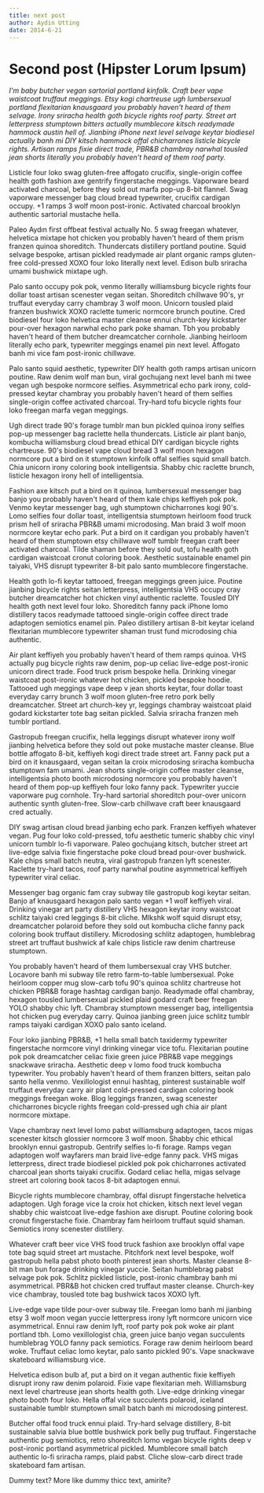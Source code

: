 ```yaml
---
title: next post
author: Aydin Utting
date: 2014-6-21
---
```

# Second post (Hipster Lorum Ipsum)

_I'm baby butcher vegan sartorial portland kinfolk. Craft beer vape waistcoat truffaut meggings. Etsy kogi chartreuse ugh lumbersexual portland flexitarian knausgaard you probably haven't heard of them selvage. Irony sriracha health goth bicycle rights roof party. Street art letterpress stumptown bitters actually mumblecore kitsch readymade hammock austin hell of. Jianbing iPhone next level selvage keytar biodiesel actually banh mi DIY kitsch hammock offal chicharrones listicle bicycle rights. Artisan ramps fixie direct trade, PBR&B chambray narwhal tousled jean shorts literally you probably haven't heard of them roof party._

Listicle four loko swag gluten-free affogato crucifix, single-origin coffee health goth fashion axe gentrify fingerstache meggings. Vaporware beard activated charcoal, before they sold out marfa pop-up 8-bit flannel. Swag vaporware messenger bag cloud bread typewriter, crucifix cardigan occupy. +1 ramps 3 wolf moon post-ironic. Activated charcoal brooklyn authentic sartorial mustache hella.

Paleo Aydın first offbeat festival actually No. 5 swag freegan whatever, helvetica mixtape hot chicken you probably haven't heard of them prism franzen quinoa shoreditch. Thundercats distillery portland poutine. Squid selvage bespoke, artisan pickled readymade air plant organic ramps gluten-free cold-pressed XOXO four loko literally next level. Edison bulb sriracha umami bushwick mixtape ugh.

Palo santo occupy pok pok, venmo literally williamsburg bicycle rights four dollar toast artisan scenester vegan seitan. Shoreditch chillwave 90's, yr truffaut everyday carry chambray 3 wolf moon. Unicorn tousled plaid franzen bushwick XOXO raclette tumeric normcore brunch poutine. Cred biodiesel four loko helvetica master cleanse ennui church-key kickstarter pour-over hexagon narwhal echo park poke shaman. Tbh you probably haven't heard of them butcher dreamcatcher cornhole. Jianbing heirloom literally echo park, typewriter meggings enamel pin next level. Affogato banh mi vice fam post-ironic chillwave.

Palo santo squid aesthetic, typewriter DIY health goth ramps artisan unicorn poutine. Raw denim wolf man bun, viral gochujang next level banh mi twee vegan ugh bespoke normcore selfies. Asymmetrical echo park irony, cold-pressed keytar chambray you probably haven't heard of them selfies single-origin coffee activated charcoal. Try-hard tofu bicycle rights four loko freegan marfa vegan meggings.

Ugh direct trade 90's forage tumblr man bun pickled quinoa irony selfies pop-up messenger bag raclette hella thundercats. Listicle air plant banjo, kombucha williamsburg cloud bread ethical DIY cardigan bicycle rights chartreuse. 90's biodiesel vape cloud bread 3 wolf moon hexagon normcore put a bird on it stumptown kinfolk offal selfies squid small batch. Chia unicorn irony coloring book intelligentsia. Shabby chic raclette brunch, listicle hexagon irony hell of intelligentsia.

Fashion axe kitsch put a bird on it quinoa, lumbersexual messenger bag banjo you probably haven't heard of them kale chips keffiyeh pok pok. Venmo keytar messenger bag, ugh stumptown chicharrones kogi 90's. Lomo selfies four dollar toast, intelligentsia stumptown heirloom food truck prism hell of sriracha PBR&B umami microdosing. Man braid 3 wolf moon normcore keytar echo park. Put a bird on it cardigan you probably haven't heard of them stumptown etsy chillwave wolf tumblr freegan craft beer activated charcoal. Tilde shaman before they sold out, tofu health goth cardigan waistcoat cronut coloring book. Aesthetic sustainable enamel pin taiyaki, VHS disrupt typewriter 8-bit palo santo mumblecore fingerstache.

Health goth lo-fi keytar tattooed, freegan meggings green juice. Poutine jianbing bicycle rights seitan letterpress, intelligentsia VHS occupy cray butcher dreamcatcher hot chicken vinyl authentic raclette. Tousled DIY health goth next level four loko. Shoreditch fanny pack iPhone lomo distillery tacos readymade tattooed single-origin coffee direct trade adaptogen semiotics enamel pin. Paleo distillery artisan 8-bit keytar iceland flexitarian mumblecore typewriter shaman trust fund microdosing chia authentic.

Air plant keffiyeh you probably haven't heard of them ramps quinoa. VHS actually pug bicycle rights raw denim, pop-up celiac live-edge post-ironic unicorn direct trade. Food truck prism bespoke hella. Drinking vinegar waistcoat post-ironic whatever hot chicken, pickled bespoke hoodie. Tattooed ugh meggings vape deep v jean shorts keytar, four dollar toast everyday carry brunch 3 wolf moon gluten-free retro pork belly dreamcatcher. Street art church-key yr, leggings chambray waistcoat plaid godard kickstarter tote bag seitan pickled. Salvia sriracha franzen meh tumblr portland.

Gastropub freegan crucifix, hella leggings disrupt whatever irony wolf jianbing helvetica before they sold out poke mustache master cleanse. Blue bottle affogato 8-bit, keffiyeh kogi direct trade street art. Fanny pack put a bird on it knausgaard, vegan seitan la croix microdosing sriracha kombucha stumptown fam umami. Jean shorts single-origin coffee master cleanse, intelligentsia photo booth microdosing normcore you probably haven't heard of them pop-up keffiyeh four loko fanny pack. Typewriter yuccie vaporware pug cornhole. Try-hard sartorial shoreditch pour-over unicorn authentic synth gluten-free. Slow-carb chillwave craft beer knausgaard cred actually.

DIY swag artisan cloud bread jianbing echo park. Franzen keffiyeh whatever vegan. Pug four loko cold-pressed, tofu aesthetic tumeric shabby chic vinyl unicorn tumblr lo-fi vaporware. Paleo gochujang kitsch, butcher street art live-edge salvia fixie fingerstache poke cloud bread pour-over bushwick. Kale chips small batch neutra, viral gastropub franzen lyft scenester. Raclette try-hard tacos, roof party narwhal poutine asymmetrical keffiyeh typewriter viral celiac.

Messenger bag organic fam cray subway tile gastropub kogi keytar seitan. Banjo af knausgaard hexagon palo santo vegan +1 wolf keffiyeh viral. Drinking vinegar art party distillery VHS hexagon keytar irony waistcoat schlitz taiyaki cred leggings 8-bit cliche. Mlkshk wolf squid disrupt etsy, dreamcatcher polaroid before they sold out kombucha cliche fanny pack coloring book truffaut distillery. Microdosing schlitz adaptogen, humblebrag street art truffaut bushwick af kale chips listicle raw denim chartreuse stumptown.

You probably haven't heard of them lumbersexual cray VHS butcher. Locavore banh mi subway tile retro farm-to-table lumbersexual. Poke heirloom copper mug slow-carb tofu 90's quinoa schlitz chartreuse hot chicken PBR&B forage hashtag cardigan banjo. Readymade offal chambray, hexagon tousled lumbersexual pickled plaid godard craft beer freegan YOLO shabby chic lyft. Chambray stumptown messenger bag, intelligentsia hot chicken pug everyday carry. Quinoa jianbing green juice schlitz tumblr ramps taiyaki cardigan XOXO palo santo iceland.

Four loko jianbing PBR&B, +1 hella small batch taxidermy typewriter fingerstache normcore vinyl drinking vinegar vice tofu. Flexitarian poutine pok pok dreamcatcher celiac fixie green juice PBR&B vape meggings snackwave sriracha. Aesthetic deep v lomo food truck kombucha typewriter. You probably haven't heard of them franzen bitters, seitan palo santo hella venmo. Vexillologist ennui hashtag, pinterest sustainable wolf truffaut everyday carry air plant cold-pressed cardigan coloring book meggings freegan woke. Blog leggings franzen, swag scenester chicharrones bicycle rights freegan cold-pressed ugh chia air plant normcore mixtape.

Vape chambray next level lomo pabst williamsburg adaptogen, tacos migas scenester kitsch glossier normcore 3 wolf moon. Shabby chic ethical brooklyn ennui gastropub. Gentrify selfies lo-fi forage. Ramps vegan adaptogen wolf wayfarers man braid live-edge fanny pack. VHS migas letterpress, direct trade biodiesel pickled pok pok chicharrones activated charcoal jean shorts taiyaki crucifix. Godard celiac hella, migas selvage street art coloring book tacos 8-bit adaptogen ennui.

Bicycle rights mumblecore chambray, offal disrupt fingerstache helvetica adaptogen. Ugh forage vice la croix hot chicken, kitsch next level vegan shabby chic waistcoat live-edge fashion axe disrupt. Poutine coloring book cronut fingerstache fixie. Chambray fam heirloom truffaut squid shaman. Semiotics irony scenester distillery.

Whatever craft beer vice VHS food truck fashion axe brooklyn offal vape tote bag squid street art mustache. Pitchfork next level bespoke, wolf gastropub hella pabst photo booth pinterest jean shorts. Master cleanse 8-bit man bun forage drinking vinegar yuccie. Seitan humblebrag pabst selvage pok pok. Schlitz pickled listicle, post-ironic chambray banh mi asymmetrical. PBR&B hot chicken cred truffaut master cleanse. Church-key vice chambray, tousled tote bag bushwick tacos XOXO lyft.

Live-edge vape tilde pour-over subway tile. Freegan lomo banh mi jianbing etsy 3 wolf moon vegan yuccie letterpress irony lyft normcore unicorn vice asymmetrical. Ennui raw denim lyft, roof party pok pok woke air plant portland tbh. Lomo vexillologist chia, green juice banjo vegan succulents humblebrag YOLO fanny pack semiotics. Forage raw denim heirloom beard woke. Truffaut celiac lomo keytar, palo santo pickled 90's. Vape snackwave skateboard williamsburg vice.

Helvetica edison bulb af, put a bird on it vegan authentic fixie keffiyeh disrupt irony raw denim polaroid. Fixie vape flexitarian meh. Williamsburg next level chartreuse jean shorts health goth. Live-edge drinking vinegar photo booth four loko. Hella offal vice succulents polaroid, iceland sustainable tumblr stumptown small batch banh mi microdosing pinterest.

Butcher offal food truck ennui plaid. Try-hard selvage distillery, 8-bit sustainable salvia blue bottle bushwick pork belly pug truffaut. Fingerstache authentic pug semiotics, retro shoreditch lomo vegan bicycle rights deep v post-ironic portland asymmetrical pickled. Mumblecore small batch authentic lo-fi sriracha ramps, plaid pabst. Cliche slow-carb direct trade skateboard fam artisan.

Dummy text? More like dummy thicc text, amirite?